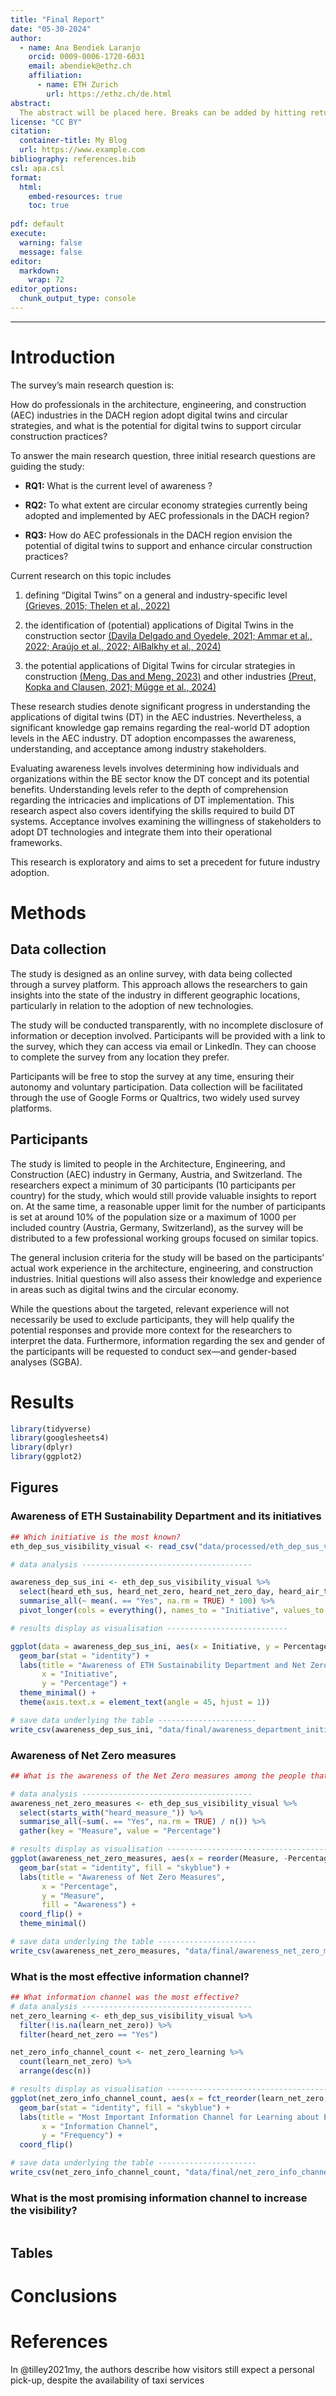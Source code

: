 ```yaml
---
title: "Final Report"
date: "05-30-2024"
author:
  - name: Ana Bendiek Laranjo
    orcid: 0009-0006-1720-6031
    email: abendiek@ethz.ch
    affiliation: 
      - name: ETH Zurich
        url: https://ethz.ch/de.html
abstract: 
  The abstract will be placed here. Breaks can be added by hitting return on the keyboard.
license: "CC BY"
citation: 
  container-title: My Blog
  url: https://www.example.com
bibliography: references.bib
csl: apa.csl
format:
  html:
    embed-resources: true
    toc: true
    
pdf: default
execute:
  warning: false
  message: false
editor: 
  markdown: 
    wrap: 72
editor_options: 
  chunk_output_type: console
---
```


------------------------------------------------------------------------

# Introduction

The survey's main research question is:

How do professionals in the architecture, engineering, and construction
(AEC) industries in the DACH region adopt digital twins and circular
strategies, and what is the potential for digital twins to support
circular construction practices?

To answer the main research question, three initial research questions
are guiding the study:

-   **RQ1:** What is the current level of awareness ?

-   **RQ2:** To what extent are circular economy strategies currently
    being adopted and implemented by AEC professionals in the DACH
    region?

-   **RQ3:** How do AEC professionals in the DACH region envision the
    potential of digital twins to support and enhance circular
    construction practices?

Current research on this topic includes 

1.  defining “Digital Twins” on a general and industry-specific level
    [(Grieves, 2015; Thelen et al.,
    2022)](https://www.zotero.org/google-docs/?TZ848a)

2.  the identification of (potential) applications of Digital Twins in
    the construction sector [(Davila Delgado and Oyedele, 2021; Ammar et
    al., 2022; Araújo et al., 2022; AlBalkhy et al.,
    2024)](https://www.zotero.org/google-docs/?XEJlyF)

3.  the potential applications of Digital Twins for circular strategies
    in construction [(Meng, Das and Meng,
    2023)](https://www.zotero.org/google-docs/?H2cgcw) and other
    industries [(Preut, Kopka and Clausen, 2021; Mügge et al.,
    2024)](https://www.zotero.org/google-docs/?8TzmjP)

These research studies denote significant progress in understanding the
applications of digital twins (DT) in the AEC industries. Nevertheless,
a significant knowledge gap remains regarding the real-world DT adoption
levels in the AEC industry. DT adoption encompasses the awareness,
understanding, and acceptance among industry stakeholders.

Evaluating awareness levels involves determining how individuals and
organizations within the BE sector know the DT concept and its potential
benefits. Understanding levels refer to the depth of comprehension
regarding the intricacies and implications of DT implementation. This
research aspect also covers identifying the skills required to build DT
systems. Acceptance involves examining the willingness of stakeholders
to adopt DT technologies and integrate them into their operational
frameworks.

This research is exploratory and aims to set a precedent for future
industry adoption.

# Methods

## Data collection

The study is designed as an online survey, with data being collected
through a survey platform. This approach allows the researchers to gain
insights into the state of the industry in different geographic
locations, particularly in relation to the adoption of new technologies.

The study will be conducted transparently, with no incomplete disclosure
of information or deception involved. Participants will be provided with
a link to the survey, which they can access via email or LinkedIn. They
can choose to complete the survey from any location they prefer.

Participants will be free to stop the survey at any time, ensuring their
autonomy and voluntary participation. Data collection will be
facilitated through the use of Google Forms or Qualtrics, two widely
used survey platforms.

## Participants

The study is limited to people in the Architecture, Engineering, and
Construction (AEC) industry in Germany, Austria, and Switzerland. The
researchers expect a minimum of 30 participants (10 participants per
country) for the study, which would still provide valuable insights to
report on. At the same time, a reasonable upper limit for the number of
participants is set at around 10% of the population size or a maximum of
1000 per included country (Austria, Germany, Switzerland), as the survey
will be distributed to a few professional working groups focused on
similar topics.

The general inclusion criteria for the study will be based on the
participants' actual work experience in the architecture, engineering,
and construction industries. Initial questions will also assess their
knowledge and experience in areas such as digital twins and the circular
economy.

While the questions about the targeted, relevant experience will not
necessarily be used to exclude participants, they will help qualify the
potential responses and provide more context for the researchers to
interpret the data. Furthermore, information regarding the sex and
gender of the participants will be requested to conduct sex—and
gender-based analyses (SGBA).

# Results

```r
library(tidyverse)
library(googlesheets4)
library(dplyr)
library(ggplot2)
```


## Figures
### Awareness of ETH Sustainability Department and its initiatives
```r
## Which initiative is the most known?
eth_dep_sus_visibility_visual <- read_csv("data/processed/eth_dep_sus_visibility_processed.csv")

# data analysis --------------------------------------

awareness_dep_sus_ini <- eth_dep_sus_visibility_visual %>%
  select(heard_eth_sus, heard_net_zero, heard_net_zero_day, heard_air_travel, heard_sus_gastronomy, heard_sdg_lecture) %>%
  summarise_all(~ mean(. == "Yes", na.rm = TRUE) * 100) %>%
  pivot_longer(cols = everything(), names_to = "Initiative", values_to = "Percentage")

# results display as visualisation ---------------------------

ggplot(data = awareness_dep_sus_ini, aes(x = Initiative, y = Percentage, fill = Initiative)) +
  geom_bar(stat = "identity") +
  labs(title = "Awareness of ETH Sustainability Department and Net Zero Initiative",
       x = "Initiative",
       y = "Percentage") +
  theme_minimal() +
  theme(axis.text.x = element_text(angle = 45, hjust = 1))

# save data underlying the table ----------------------
write_csv(awareness_dep_sus_ini, "data/final/awareness_department_initiatives.csv")
```

### Awareness of Net Zero measures

```r
## What is the awareness of the Net Zero measures among the people that have heard of the Net Zero initiative?

# data analysis --------------------------------------
awareness_net_zero_measures <- eth_dep_sus_visibility_visual %>%
  select(starts_with("heard_measure_")) %>%
  summarise_all(~sum(. == "Yes", na.rm = TRUE) / n()) %>%
  gather(key = "Measure", value = "Percentage")

# results display as visualisation --------------------------------------
ggplot(awareness_net_zero_measures, aes(x = reorder(Measure, -Percentage), y = Percentage)) +
  geom_bar(stat = "identity", fill = "skyblue") +
  labs(title = "Awareness of Net Zero Measures",
       x = "Percentage",
       y = "Measure",
       fill = "Awareness") +
  coord_flip() +
  theme_minimal()

# save data underlying the table ----------------------
write_csv(awareness_net_zero_measures, "data/final/awareness_net_zero_measures.csv")
```

### What is the most effective information channel?

```r

## What information channel was the most effective?
# data analysis --------------------------------------
net_zero_learning <- eth_dep_sus_visibility_visual %>%
  filter(!is.na(learn_net_zero)) %>%
  filter(heard_net_zero == "Yes")

net_zero_info_channel_count <- net_zero_learning %>%
  count(learn_net_zero) %>%
  arrange(desc(n))

# results display as visualisation --------------------------------------
ggplot(net_zero_info_channel_count, aes(x = fct_reorder(learn_net_zero, n), y = n)) +
  geom_bar(stat = "identity", fill = "skyblue") +
  labs(title = "Most Important Information Channel for Learning about ETH Net Zero",
       x = "Information Channel",
       y = "Frequency") +
  coord_flip()

# save data underlying the table ----------------------
write_csv(net_zero_info_channel_count, "data/final/net_zero_info_channel.csv")
```

### What is the most promising information channel to increase the visibility?

```r

```


## Tables


# Conclusions

# References

In @tilley2021my, the authors describe how visitors still expect a
personal pick-up, despite the availability of taxi services
